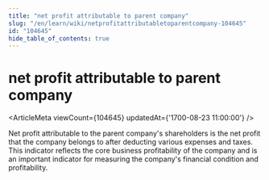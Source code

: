 ```yaml
---
title: "net profit attributable to parent company"
slug: "/en/learn/wiki/netprofitattributabletoparentcompany-104645"
id: "104645"
hide_table_of_contents: true
---
```



# net profit attributable to parent company

<ArticleMeta viewCount={104645} updatedAt={'1700-08-23 11:00:00'} />

Net profit attributable to the parent company's shareholders is the net profit that the company belongs to after deducting various expenses and taxes. This indicator reflects the core business profitability of the company and is an important indicator for measuring the company's financial condition and profitability.
